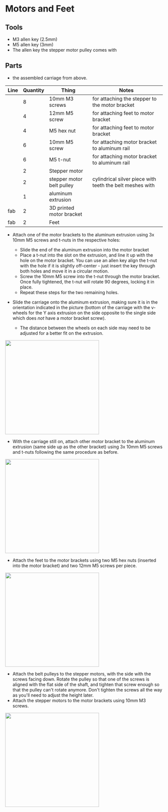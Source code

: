 # Motors and Feet

## Tools

- M3 allen key (2.5mm)
- M5 allen key (3mm)
- The allen key the stepper motor pulley comes with

## Parts

- the assembled carriage from above.

| Line | Quantity | Thing                            | Notes                                          |
| ---- | -------- | -------------------------------- | ---------------------------------------------- |
|      | 8        | 10mm M3 screws                   | for attaching the stepper to the motor bracket |
|      | 4        | 12mm M5 screw                    | for attaching feet to motor bracket            |
|      | 4        | M5 hex nut                       | for attaching feet to motor bracket            |
|      | 6        | 10mm M5 screw                    | for attaching motor bracket to aluminum rail   |
|      | 6        | M5 t-nut                         | for attaching motor bracket to aluminum rail   |
|      | 2        | Stepper motor                    |                                                |
|      | 2        | stepper motor belt pulley | cylindrical silver piece with teeth the belt meshes with                                       |
|      | 1        | aluminum extrusion               |                                                |
| fab  | 2        | 3D printed motor bracket         |                                                |
| fab  | 2        | Feet                             |                                                |

- Attach one of the motor brackets to the aluminum extrusion using 3x 10mm M5 screws and t-nuts in the respective holes:

  - Slide the end of the aluminum extrusion into the motor bracket
  - Place a t-nut into the slot on the extrusion, and line it up with the hole on the motor bracket. You can use an allen key align the t-nut with the hole if it is slightly off-center - just insert the key through both holes and move it in a circular motion. 
  - Screw the 10mm M5 screw into the t-nut through the motor bracket. Once fully tightened, the t-nut will rotate 90 degrees, locking it in place.
  - Repeat these steps for the two remaining holes.

- Slide the carriage onto the aluminum extrusion, making sure it is in the orientation indicated in the picture (bottom of the carriage with the v-wheels for the Y axis extrusion on the side opposite to the single side which does *not* have a motor bracket screw).

  - The distance between the wheels on each side may need to be adjusted for a better fit on the extrusion.

<img
  src="https://user-images.githubusercontent.com/72365100/234364753-278947d7-c028-41ab-bf35-76057fc45c54.JPG"
  width="300"
/>

- With the carriage still on, attach other motor bracket to the aluminum extrusion (same side up as the other bracket) using 3x 10mm M5 screws and t-nuts following the same procedure as before.

<img
  src="https://user-images.githubusercontent.com/72365100/234364900-449ba3f2-77c7-4af1-a057-b0b55a923486.JPG"
  width="300"
/>

- Attach the feet to the motor brackets using two M5 hex nuts (inserted into the motor bracket) and two 12mm M5 screws per piece.

<img
  src="https://user-images.githubusercontent.com/72365100/234365048-3f79e839-32a9-4387-9fbc-6c3645de6b6d.JPG"
  width="300"
/>

- Attach the belt pulleys to the stepper motors, with the side with the screws facing down. Rotate the pulley so that one of the screws is aligned with the flat side of the shaft, and tighten that screw enough so that the pulley can't rotate anymore. Don't tighten the screws all the way as you'll need to adjust the height later.
- Attach the stepper motors to the motor brackets using 10mm M3 screws.

<img
  src="https://user-images.githubusercontent.com/72365100/234365209-6d29746e-54a5-4081-95b4-5133eb37f99d.JPG"
  width="300"
/>
